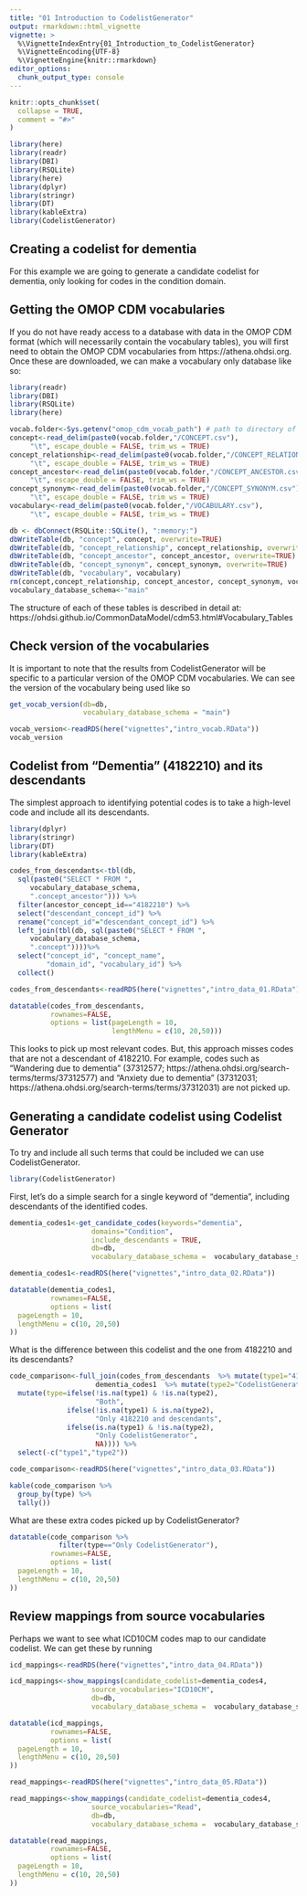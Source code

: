 ```yaml
---
title: "01 Introduction to CodelistGenerator"
output: rmarkdown::html_vignette
vignette: >
  %\VignetteIndexEntry{01_Introduction_to_CodelistGenerator}
  %\VignetteEncoding{UTF-8}
  %\VignetteEngine{knitr::rmarkdown}
editor_options: 
  chunk_output_type: console
---
```


```r
knitr::opts_chunk$set(
  collapse = TRUE,
  comment = "#>"
)
```

```r
library(here)
library(readr)
library(DBI)
library(RSQLite)
library(here)
library(dplyr)
library(stringr)
library(DT)
library(kableExtra)
library(CodelistGenerator)
```


## Creating a codelist for dementia
For this example we are going to generate a candidate codelist for dementia, only looking for codes in the condition domain.

## Getting the OMOP CDM vocabularies
If you do not have ready access to a database with data in the OMOP CDM format (which will necessarily contain the vocabulary tables), you will first need to obtain the OMOP CDM vocabularies from https://athena.ohdsi.org. Once these are downloaded, we can make a vocabulary only database like so:

```r
library(readr)
library(DBI)
library(RSQLite)
library(here)
```

```r
vocab.folder<-Sys.getenv("omop_cdm_vocab_path") # path to directory of unzipped files
concept<-read_delim(paste0(vocab.folder,"/CONCEPT.csv"),
     "\t", escape_double = FALSE, trim_ws = TRUE)
concept_relationship<-read_delim(paste0(vocab.folder,"/CONCEPT_RELATIONSHIP.csv"),
     "\t", escape_double = FALSE, trim_ws = TRUE) 
concept_ancestor<-read_delim(paste0(vocab.folder,"/CONCEPT_ANCESTOR.csv"),
     "\t", escape_double = FALSE, trim_ws = TRUE)
concept_synonym<-read_delim(paste0(vocab.folder,"/CONCEPT_SYNONYM.csv"),
     "\t", escape_double = FALSE, trim_ws = TRUE)
vocabulary<-read_delim(paste0(vocab.folder,"/VOCABULARY.csv"),
     "\t", escape_double = FALSE, trim_ws = TRUE)

db <- dbConnect(RSQLite::SQLite(), ":memory:")
dbWriteTable(db, "concept", concept, overwrite=TRUE)
dbWriteTable(db, "concept_relationship", concept_relationship, overwrite=TRUE)
dbWriteTable(db, "concept_ancestor", concept_ancestor, overwrite=TRUE)
dbWriteTable(db, "concept_synonym", concept_synonym, overwrite=TRUE)
dbWriteTable(db, "vocabulary", vocabulary)
rm(concept,concept_relationship, concept_ancestor, concept_synonym, vocabulary)
vocabulary_database_schema<-"main"
```

The structure of each of these tables is described in detail at: https://ohdsi.github.io/CommonDataModel/cdm53.html#Vocabulary_Tables 

## Check version of the vocabularies
It is important to note that the results from CodelistGenerator will be specific to a particular version of the OMOP CDM vocabularies. We can see the version of the vocabulary being used like so
```r
get_vocab_version(db=db,
                  vocabulary_database_schema = "main")
```

```r
vocab_version<-readRDS(here("vignettes","intro_vocab.RData"))
vocab_version
```


## Codelist from "Dementia" (4182210) and its descendants
The simplest approach to identifying potential codes is to take a high-level code and include all its descendants. 
```r
library(dplyr)
library(stringr)
library(DT)
library(kableExtra)
```

```r
codes_from_descendants<-tbl(db, 
  sql(paste0("SELECT * FROM ",
     vocabulary_database_schema,
     ".concept_ancestor"))) %>% 
  filter(ancestor_concept_id=="4182210") %>% 
  select("descendant_concept_id") %>% 
  rename("concept_id"="descendant_concept_id") %>% 
  left_join(tbl(db, sql(paste0("SELECT * FROM ",
     vocabulary_database_schema,
     ".concept"))))%>%
  select("concept_id", "concept_name", 
         "domain_id", "vocabulary_id") %>% 
  collect()
```

```r
codes_from_descendants<-readRDS(here("vignettes","intro_data_01.RData"))
```

```r
datatable(codes_from_descendants,
          rownames=FALSE,
          options = list(pageLength = 10,
                         lengthMenu = c(10, 20,50)))

```

This looks to pick up most relevant codes. But, this approach misses codes that are not a descendant of 4182210. For example, codes such as "Wandering due to dementia" (37312577; https://athena.ohdsi.org/search-terms/terms/37312577) and "Anxiety due to dementia" (37312031; https://athena.ohdsi.org/search-terms/terms/37312031) are not picked up.

## Generating a candidate codelist using Codelist Generator
To try and include all such terms that could be included we can use CodelistGenerator.

```r
library(CodelistGenerator)
```

First, let's do a simple search for a single keyword of "dementia", including descendants of the identified codes.
```r
dementia_codes1<-get_candidate_codes(keywords="dementia",
                    domains="Condition",
                    include_descendants = TRUE,
                    db=db,
                    vocabulary_database_schema =  vocabulary_database_schema)
```

```r
dementia_codes1<-readRDS(here("vignettes","intro_data_02.RData"))
```

```r
datatable(dementia_codes1,
          rownames=FALSE,
          options = list(
  pageLength = 10,
  lengthMenu = c(10, 20,50)
))
```

What is the difference between this codelist and the one from 4182210 and its descendants?
```r
code_comparison<-full_join(codes_from_descendants  %>% mutate(type1="4182210 and descendants"), 
                     dementia_codes1  %>% mutate(type2="CodelistGenerator")) %>% 
  mutate(type=ifelse(!is.na(type1) & !is.na(type2),
                     "Both",
              ifelse(!is.na(type1) & is.na(type2),
                     "Only 4182210 and descendants",
              ifelse(is.na(type1) & !is.na(type2),
                     "Only CodelistGenerator",
                     NA)))) %>% 
  select(-c("type1","type2"))
```

```r
code_comparison<-readRDS(here("vignettes","intro_data_03.RData"))
```

```r
kable(code_comparison %>% 
  group_by(type) %>% 
  tally())
```

What are these extra codes picked up by CodelistGenerator?
```r
datatable(code_comparison %>% 
            filter(type=="Only CodelistGenerator"),
          rownames=FALSE,
          options = list(
  pageLength = 10,
  lengthMenu = c(10, 20,50)
))
```

## Review mappings from source vocabularies
Perhaps we want to see what ICD10CM codes map to our candidate codelist. We can get these by running

```r
icd_mappings<-readRDS(here("vignettes","intro_data_04.RData"))
```

```r
icd_mappings<-show_mappings(candidate_codelist=dementia_codes4,
                    source_vocabularies="ICD10CM",
                    db=db,
                    vocabulary_database_schema =  vocabulary_database_schema)
```

```r
datatable(icd_mappings,
          rownames=FALSE,
          options = list(
  pageLength = 10,
  lengthMenu = c(10, 20,50)
))
```


```r
read_mappings<-readRDS(here("vignettes","intro_data_05.RData"))
```

```r
read_mappings<-show_mappings(candidate_codelist=dementia_codes4,
                    source_vocabularies="Read",
                    db=db,
                    vocabulary_database_schema =  vocabulary_database_schema)
```

```r
datatable(read_mappings,
          rownames=FALSE,
          options = list(
  pageLength = 10,
  lengthMenu = c(10, 20,50)
))
```

